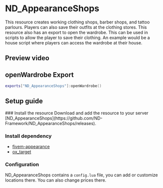 
# ND_AppearanceShops
This resource creates working clothing shops, barber shops, and tattoo parlours. Players can also save their outfits at the clothing stores. This resource also has an export to open the wardrobe. This can be used in scripts to allow the player to save their clothing. An example would be a house script where players can access the wardrobe at their house.



## Preview video
<PreviewVideo
    src="https://www.youtube.com/embed/dA1v1_vw8M8?si=eFZWbL6s9KuAaXVG&amp;start=2"
/>



## openWardrobe Export
```lua copy
exports["ND_AppearanceShops"]:openWardrobe()
```



## Setup guide
<Steps>
### Install the resource
Download and add the resource to your server [ND_AppearanceShops](https://github.com/ND-Framework/ND_AppearanceShops/releases).



### Install dependency
* [fivem-appearance](https://github.com/pedr0fontoura/fivem-appearance/releases)
* [ox_target](https://github.com/overextended/ox_target/releases)



### Configuration
ND_AppearanceShops contains a `config.lua` file, you can add or customize locations there. You can also change prices there.

</Steps>
